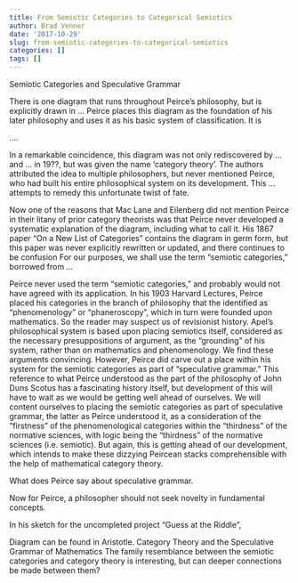 ```yaml
---
title: From Semiotic Categories to Categorical Semiotics
author: Brad Venner
date: '2017-10-29'
slug: from-semiotic-categories-to-categorical-semiotics
categories: []
tags: []
---
```




Semiotic Categories and Speculative Grammar 

There is one diagram that runs throughout Peirce’s philosophy, but is explicitly drawn in …
Peirce places this diagram as the foundation of his later philosophy and uses it as his basic system of classification.  It is

….

In a remarkable coincidence, this diagram was not only rediscovered by … and … in 19??, but was given the name ‘category theory’.  The authors attributed the idea to multiple philosophers, but never mentioned Peirce, who had built his entire philosophical system on its development.  This … attempts to remedy this unfortunate twist of fate.

Now one of the reasons that Mac Lane and Eilenberg did not mention Peirce in their litany of prior category theorists was that Peirce never developed a systematic explanation of the diagram, including what to call it.  His 1867 paper “On a New List of Categories” contains the diagram in germ form, but this paper was never explicitly rewritten or updated, and there continues to be confusion   For our purposes, we shall use the term “semiotic categories,” borrowed from … 

Peirce never used the term “semiotic categories,” and probably would not have agreed with its application.  In his 1903 Harvard Lectures, Peirce placed his categories in the branch of philosophy that the identified as “phenomenology” or “phaneroscopy”, which in turn were founded upon mathematics.  So the reader may suspect us of revisionist history.  Apel’s philosophical system is based upon placing semiotics itself, considered as the necessary presuppositions of argument, as the “grounding” of his system, rather than on mathematics and phenomenology.  We find these arguments convincing.  However, Peirce did carve out a place within his system for the semiotic categories as part of “speculative grammar.”  This reference to what Peirce understood as the part of the philosophy of John Duns Scotus has a fascinating history itself, but development of this will have to wait as we would be getting well ahead of ourselves.  We will content ourselves to placing the semiotic categories as part of speculative grammar, the latter as Peirce understood it, as a consideration of the “firstness” of the phenomenological categories within the “thirdness” of the normative sciences, with logic being the “thirdness” of the normative sciences (i.e. semiotic).  But again, this is getting ahead of our development, which intends to make these dizzying Peircean stacks comprehensible with the help of mathematical category theory.     

What does Peirce say about speculative grammar.

\begin{quote}
This science is not aimed at studying the meaning, but is intended to analyze the conditions that must be satisfied so that the process of signification could be produced.\cite{Isnenghi08}
\end{quote}

Now for Peirce, a philosopher should not seek novelty in fundamental concepts.

In his sketch for the uncompleted project “Guess at the Riddle”, 

Diagram can be found in Aristotle.
Category Theory and the Speculative Grammar of Mathematics
The family resemblance between the semiotic categories and category theory is interesting, but can deeper connections be made between them?
